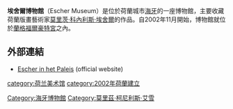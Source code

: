 {{Infobox museum
| name          = 埃舍爾博物館<br>Escher Museum
| image         = Gevel Escher in Het Paleis 300 dpi.jpg
| imagesize     = 250
| caption       = 埃舍爾博物館
| map_type      =
| map_caption   =
| latitude      = 52.083333
| longitude     = 4.314444
| established   = 2002年11月15日
| dissolved     =
| location      = {{NLD}}[[海牙|海牙]]
| type          = [[艺术博物馆|艺术博物馆]]
| visitors      = 100,000 
| director      = B. Tempel
| curator       = M. Piller
| publictransit = 海牙电车：16线或者17线<br/>Korte Voorhout
| website       = {{URL|http://www.escherinhetpaleis.nl/}}
}}
'''埃舍爾博物館'''（Escher Museum）是位於荷蘭城市[[海牙|海牙]]的一座博物館，主要收藏荷蘭版畫藝術家[[莫里茨·科內利斯·埃舍爾|莫里茨·科內利斯·埃舍爾]]的作品。自2002年11月開始，博物館就位於[[蘭格福爾豪特宮|蘭格福爾豪特宮]]之內。

==外部連結==
*[http://www.escherinhetpaleis.nl/?lang=en/ Escher in het Paleis] {{Wayback|url=http://www.escherinhetpaleis.nl/?lang=en%2F |date=20150924001959 }} (official website)

{{埃舍尔}}
[[Category:海牙博物館|Category:海牙博物館]]
[[category:荷兰美术馆|category:荷兰美术馆]]
[[category:2002年荷蘭建立|category:2002年荷蘭建立]]
[[Category:莫里茲·柯尼利斯·艾雪|Category:莫里茲·柯尼利斯·艾雪]]